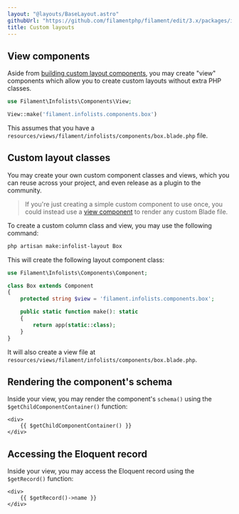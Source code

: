 ```yaml
---
layout: "@layouts/BaseLayout.astro"
githubUrl: "https://github.com/filamentphp/filament/edit/3.x/packages/infolists/docs/04-layout/08-custom.md"
title: Custom layouts
---
```


## View components

Aside from [building custom layout components](./custom), you may create "view" components which allow you to create custom layouts without extra PHP classes.

```php
use Filament\Infolists\Components\View;

View::make('filament.infolists.components.box')
```

This assumes that you have a `resources/views/filament/infolists/components/box.blade.php` file.

## Custom layout classes

You may create your own custom component classes and views, which you can reuse across your project, and even release as a plugin to the community.

> If you're just creating a simple custom component to use once, you could instead use a [view component](#view) to render any custom Blade file.

To create a custom column class and view, you may use the following command:

```bash
php artisan make:infolist-layout Box
```

This will create the following layout component class:

```php
use Filament\Infolists\Components\Component;

class Box extends Component
{
    protected string $view = 'filament.infolists.components.box';

    public static function make(): static
    {
        return app(static::class);
    }
}
```

It will also create a view file at `resources/views/filament/infolists/components/box.blade.php`.

## Rendering the component's schema

Inside your view, you may render the component's `schema()` using the `$getChildComponentContainer()` function:

```blade
<div>
    {{ $getChildComponentContainer() }}
</div>
```

## Accessing the Eloquent record

Inside your view, you may access the Eloquent record using the `$getRecord()` function:

```blade
<div>
    {{ $getRecord()->name }}
</div>
```
